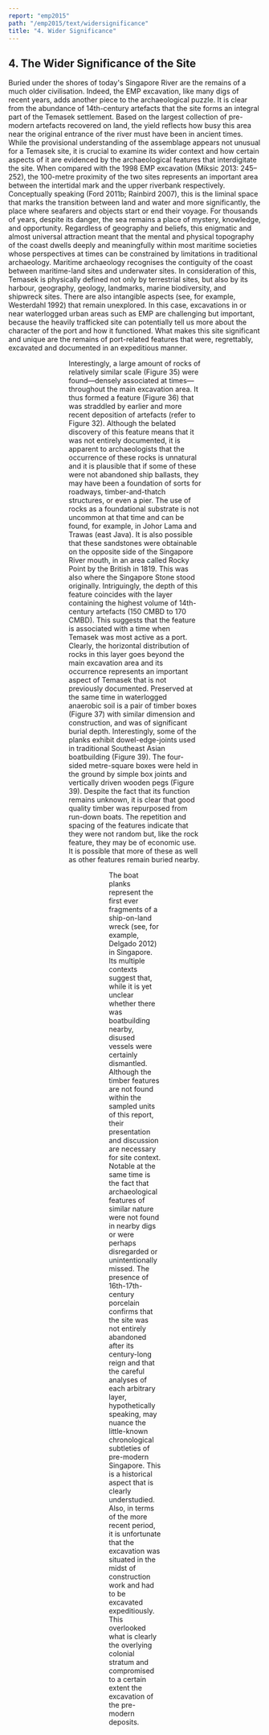 ```yaml
---
report: "emp2015"
path: "/emp2015/text/widersignificance"
title: "4. Wider Significance"
---
```




## 4. The Wider Significance of the Site
Buried under the shores of today's Singapore River are the remains of a much older civilisation. Indeed, the EMP excavation, like many digs of recent years, adds another piece to the archaeological puzzle. It is clear from the abundance of 14th-century artefacts that the site forms an integral part of the Temasek settlement. Based on the largest collection of pre-modern artefacts recovered on land, the yield reflects how busy this area near the original entrance of the river must have been in ancient times. While the provisional understanding of the assemblage appears not unusual for a Temasek site, it is crucial to examine its wider context and how certain aspects of it are evidenced by the archaeological features that interdigitate the site. When compared with the 1998 EMP excavation (Miksic 2013: 245–252), the 100-metre proximity of the two sites represents an important area between the intertidal mark and the upper riverbank respectively. Conceptually speaking (Ford 2011b; Rainbird 2007), this is the liminal space that marks the transition between land and water and more significantly, the place where seafarers and objects start or end their voyage. For thousands of years, despite its danger, the sea remains a place of mystery, knowledge, and opportunity. Regardless of geography and beliefs, this enigmatic and almost universal attraction meant that the mental and physical topography of the coast dwells deeply and meaningfully within most maritime societies whose perspectives at times can be constrained by limitations in traditional archaeology. Maritime archaeology recognises the contiguity of the coast between maritime-land sites and underwater sites. In consideration of this, Temasek is physically defined not only by terrestrial sites, but also by its harbour, geography, geology, landmarks, marine biodiversity, and shipwreck sites. There are also intangible aspects (see, for example, Westerdahl 1992) that remain unexplored. In this case, excavations in or near waterlogged urban areas such as EMP are challenging but important, because the heavily trafficked site can potentially tell us more about the character of the port and how it functioned. What makes this site significant and unique are the remains of port-related features that were, regrettably, excavated and documented in an expeditious manner.
<Figure caption="Figure 35. An anomalous layer of rocks, seen here in a spoil heap, was excavated from the 14th century layer (Patrick Tan)." img={"Figure_35.jpg"} />
<Figure caption="Figure 36. The rock feature in EMP 014 and EMP 015 (ISEAS)." img={"Figure_36.jpg"} />
<Figure caption="Figure 37. The timber box feature in EMP 011 (ISEAS)." img={"Figure_37.jpg"} />

Interestingly, a large amount of rocks of relatively similar scale (Figure 35) were found—densely associated at times—throughout the main excavation area. It thus formed a feature (Figure 36) that was straddled by earlier and more recent deposition of artefacts (refer to Figure 32). Although the belated discovery of this feature means that it was not entirely documented, it is apparent to archaeologists that the occurrence of these rocks is unnatural and it is plausible that if some of these were not abandoned ship ballasts, they may have been a foundation of sorts for roadways, timber-and-thatch structures, or even a pier. The use of rocks as a foundational substrate is not uncommon at that time and can be found, for example, in Johor Lama and Trawas (east Java). It is also possible that these sandstones were obtainable on the opposite side of the Singapore River mouth, in an area called Rocky Point by the British in 1819. This was also where the Singapore Stone stood originally. Intriguingly, the depth of this feature coincides with the layer containing the highest volume of 14th-century artefacts (150 CMBD to 170 CMBD). This suggests that the feature is associated with a time when Temasek was most active as a port. Clearly, the horizontal distribution of rocks in this layer goes beyond the main excavation area and its occurrence represents an important aspect of Temasek that is not previously documented. Preserved at the same time in waterlogged anaerobic soil is a pair of timber boxes (Figure 37) with similar dimension and construction, and was of significant burial depth. Interestingly, some of the planks exhibit dowel-edge-joints used in traditional Southeast Asian boatbuilding (Figure 39). The four-sided metre-square boxes were held in the ground by simple box joints and vertically driven wooden pegs (Figure 39). Despite the fact that its function remains unknown, it is clear that good quality timber was repurposed from run-down boats. The repetition and spacing of the features indicate that they were not random but, like the rock feature, they may be of economic use. It is possible that more of these as well as other features remain buried nearby. 
<Figure caption="Figure 38. Drawing of a repurposed boat plank from the timber box feature in EMP 011 (Aaron Kao)." img={"Figure_38.jpg"} />
<Figure caption="Figure 39. Drawing of a shaped wooden peg from the timber box feature in EMP 011 (Aaron Kao)." img={"Figure_39.jpg"} />

The boat planks represent the first ever fragments of a ship-on-land wreck (see, for example, Delgado 2012) in Singapore. Its multiple contexts suggest that, while it is yet unclear whether there was boatbuilding nearby, disused vessels were certainly dismantled. Although the timber features are not found within the sampled units of this report, their presentation and discussion are necessary for site context. Notable at the same time is the fact that archaeological features of similar nature were not found in nearby digs or were perhaps disregarded or unintentionally missed. The presence of 16th-17th-century porcelain confirms that the site was not entirely abandoned after its century-long reign and that the careful analyses of each arbitrary layer, hypothetically speaking, may nuance the little-known chronological subtleties of pre-modern Singapore. This is a historical aspect that is clearly understudied. Also, in terms of the more recent period, it is unfortunate that the excavation was situated in the midst of construction work and had to be excavated expeditiously. This overlooked what is clearly the overlying colonial stratum and compromised to a certain extent the excavation of the pre-modern deposits.

